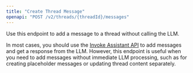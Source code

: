 ```yaml
---
title: "Create Thread Message"
openapi: "POST /v2/threads/{threadId}/messages"
---
```


Use this endpoint to add a message to a thread without calling the LLM.

In most cases, you should use the [Invoke Assistant API](api-reference/endpoint/invoke-assistant) to add messages and get a response from the LLM.
However, this endpoint is useful when you need to add messages without immediate LLM processing, such as for creating placeholder messages or updating thread content separately.
